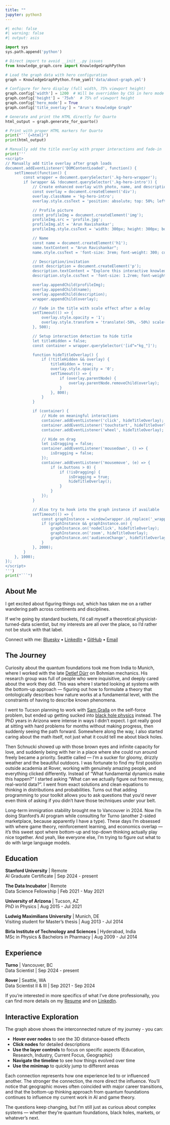 ```yaml
---
title: ""
jupyter: python3
---
```


<style>
#title-block-header {
    display: none !important;
}
</style>

:::: {.hero-section}
```python
#| echo: false
#| warning: false
#| output: asis

import sys
sys.path.append('python')

# Direct import to avoid __init__.py issues
from knowledge_graph.core import KnowledgeGraphPython

# Load the graph data with hero configuration
graph = KnowledgeGraphPython.from_yaml('data/about-graph.yml')

# Configure for hero display (full width, 75% viewport height)
graph.config['width'] = 1200  # Will be overridden by CSS in hero mode
graph.config['height'] = '75vh'  # 75% of viewport height
graph.config['hero_mode'] = True
graph.config['title_overlay'] = "Arun's Knowledge Graph"

# Generate and print the HTML directly for Quarto
html_output = graph.generate_for_quarto()

# Print with proper HTML markers for Quarto
print("```{=html}")
print(html_output)

# Manually add the title overlay with proper interactions and fade-in
print('''
<script>
// Manually add title overlay after graph loads
document.addEventListener('DOMContentLoaded', function() {
    setTimeout(function() {
        const wrapper = document.querySelector('.kg-hero-wrapper');
        if (wrapper && !document.querySelector('.kg-hero-intro')) {
            // Create enhanced overlay with photo, name, and description
            const overlay = document.createElement('div');
            overlay.className = 'kg-hero-intro';
            overlay.style.cssText = 'position: absolute; top: 50%; left: 50%; transform: translate(-50%, -50%) scale(0.9); z-index: 100; text-align: center; pointer-events: none; opacity: 0; transition: opacity 0.8s ease-out, transform 0.8s ease-out;';

            // Profile picture
            const profileImg = document.createElement('img');
            profileImg.src = 'profile.jpg';
            profileImg.alt = 'Arun Ravishankar';
            profileImg.style.cssText = 'width: 300px; height: 300px; border-radius: 50%; object-fit: cover; margin-bottom: 1.5rem; box-shadow: 0 8px 24px rgba(0, 0, 0, 0.15); border: 3px solid rgba(255, 255, 255, 0.9);';

            // Name
            const name = document.createElement('h1');
            name.textContent = "Arun Ravishankar";
            name.style.cssText = 'font-size: 3rem; font-weight: 300; color: #495057; margin: 0 0 1rem 0; text-shadow: 0 2px 4px rgba(0, 0, 0, 0.1); letter-spacing: 0.5px;';

            // Description/invitation
            const description = document.createElement('p');
            description.textContent = "Explore this interactive knowledge graph to discover my journey across physics, data science, and AI";
            description.style.cssText = 'font-size: 1.2rem; font-weight: 400; color: #666; margin: 0; max-width: 500px; line-height: 1.5; text-shadow: 0 1px 2px rgba(0, 0, 0, 0.05);';

            overlay.appendChild(profileImg);
            overlay.appendChild(name);
            overlay.appendChild(description);
            wrapper.appendChild(overlay);

            // Fade in the title with scale effect after a delay
            setTimeout(() => {
                overlay.style.opacity = '1';
                overlay.style.transform = 'translate(-50%, -50%) scale(1)';
            }, 500);

            // Setup interaction detection to hide title
            let titleHidden = false;
            const container = wrapper.querySelector('[id^="kg_"]');

            function hideTitleOverlay() {
                if (!titleHidden && overlay) {
                    titleHidden = true;
                    overlay.style.opacity = '0';
                    setTimeout(() => {
                        if (overlay.parentNode) {
                            overlay.parentNode.removeChild(overlay);
                        }
                    }, 800);
                }
            }

            if (container) {
                // Hide on meaningful interactions
                container.addEventListener('click', hideTitleOverlay);
                container.addEventListener('touchstart', hideTitleOverlay);
                container.addEventListener('wheel', hideTitleOverlay);

                // Hide on drag
                let isDragging = false;
                container.addEventListener('mousedown', () => {
                    isDragging = false;
                });
                container.addEventListener('mousemove', (e) => {
                    if (e.buttons > 0) {
                        if (!isDragging) {
                            isDragging = true;
                            hideTitleOverlay();
                        }
                    }
                });
            }

            // Also try to hook into the graph instance if available
            setTimeout(() => {
                const graphInstance = window[wrapper.id.replace('_wrapper', '')];
                if (graphInstance && graphInstance.on) {
                    graphInstance.on('nodeClick', hideTitleOverlay);
                    graphInstance.on('zoom', hideTitleOverlay);
                    graphInstance.on('audienceChange', hideTitleOverlay);
                }
            }, 2000);
        }
    }, 1000);
});
</script>
''')
print("```")
```
::::

:::: {.about-content-section}

## About Me

I get excited about figuring things out, which has taken me on a rather wandering path across continents and disciplines.

If we're going by standard buckets, I'd call myself a theoretical physicist-turned-data scientist,
but my interests are all over the place, so I'd rather not be stuck with that label.

:::: {.social-links}
Connect with me:
[Bluesky](https://bsky.app/profile/arunravishankar.bsky.social) •
[LinkedIn](https://www.linkedin.com/in/arunravishankar/) •
[GitHub](https://github.com/arunravishankar) •
[Email](mailto:arunravishankar@gmail.com)
::::


## The Journey

Curiosity about the quantum foundations took me from India to Munich, where I worked with the late [Detlef Dürr](https://www.mathematik.uni-muenchen.de/~duerr/) 
on Bohmian mechanics. His research group was full of people who were inquisitive, and deeply cared about the work they did. 
This was where I started looking at systems with the bottom-up approach — figuring out how to formulate a 
theory that ontologically describes how nature works at a fundamental level, with the constraints of 
having to describe known phenomena.

I went to Tucson planning to work with [Sam Gralla](https://sgralla.arizona.edu/) on the self-force problem, but ended up getting sucked into 
[black hole physics](https://inspirehep.net/authors/1798223) instead. The PhD years in Arizona were intense in ways I didn't expect. 
I got really good at sitting with hard problems for months without making progress, 
then suddenly seeing the path forward. Somewhere along the way, I also started caring about the math itself, 
not just what it could tell me about black holes.

Then Schnucki showed up with those brown eyes and infinite capacity for love, and suddenly being with her 
in a place where she could run around freely became a priority. Seattle called — I'm a sucker for gloomy, 
drizzly weather and the beautiful outdoors. I was fortunate to find my first position outside academia at Rover, 
working with genuinely amazing people, and everything clicked differently. Instead of 
"What fundamental dynamics make this happen?" I started asking "What can we actually figure out from messy, 
real-world data?". I went from exact solutions and clean equations to thinking in distributions and probabilities. 
Turns out that adding programming to your toolkit allows you to ask questions that you'd never 
even think of asking if you didn't have those techniques under your belt.

Long-term immigration stability brought me to Vancouver in 2024. Now I'm doing Stanford's AI program while consulting for 
Turno (another 2-sided marketplace, because apparently I have a type). These days I'm obsessed with where game theory, 
reinforcement learning, and economics overlap — it's this sweet spot where bottom-up and top-down thinking actually 
play nice together. And yeah, like everyone else, I'm trying to figure out what to do with large language models.

## Education
**Stanford University** | Remote  
AI Graduate Certificate | Sep 2024 - present

**The Data Incubator** | Remote  
Data Science Fellowship | Feb 2021 - May 2021

**University of Arizona** | Tucson, AZ   
PhD in Physics | Aug 2015 - Jul 2021

**Ludwig Maximilians University** | Munich, DE  
Visiting student for Master's thesis | Aug 2013 - Jul 2014 

**Birla Institute of Technology and Sciences** | Hyderabad, India  
MSc in Physics & Bachelors in Pharmacy | Aug 2009 - Jul 2014

## Experience
**Turno** | Vancouver, BC  
Data Scientist | Sep 2024 - present

**Rover** | Seattle, WA  
Data Scientist II & III | Sep 2021 - Sep 2024

If you're interested in more specifics of what I've done professionally, you can find more details on my [Resume](https://arunravishankar.github.io/cv/) and on [LinkedIn](https://www.linkedin.com/in/arunravishankar/).

## Interactive Exploration

The graph above shows the interconnected nature of my journey - you can:

- **Hover over nodes** to see the 3D distance-based effects
- **Click nodes** for detailed descriptions
- **Use the layer controls** to focus on specific aspects (Education, Research, Industry, Current Focus, Geographic)
- **Navigate the timeline** to see how things evolved over time
- **Use the minimap** to quickly jump to different areas

Each connection represents how one experience led to or influenced another. The stronger the connection, the more direct the influence. You'll notice that geographic moves often coincided with major career transitions, and that the bottom-up thinking approach from quantum foundations continues to influence my current work in AI and game theory.

The questions keep changing, but I'm still just as curious about complex systems — whether they're quantum foundations, black holes, markets, or whatever's next.

::::